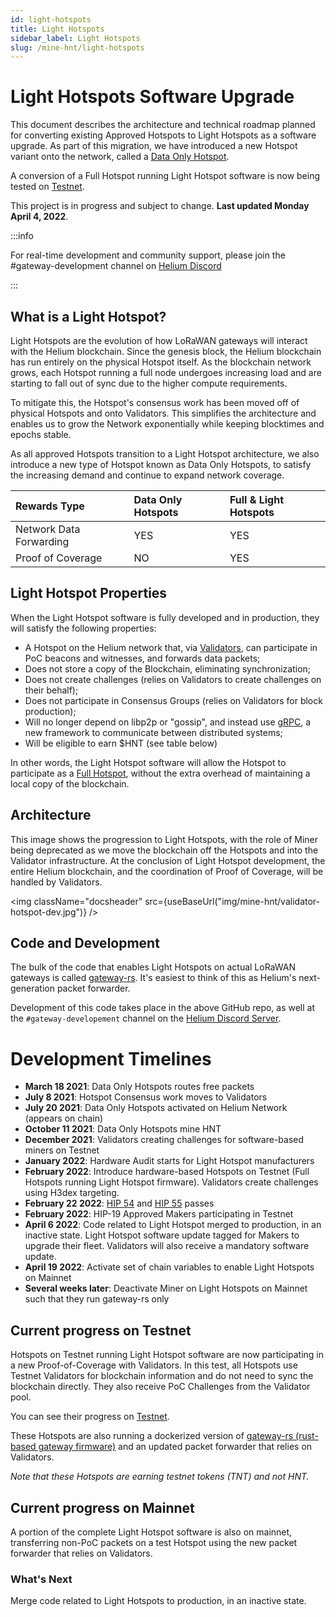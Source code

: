 ```yaml
---
id: light-hotspots
title: Light Hotspots
sidebar_label: Light Hotspots
slug: /mine-hnt/light-hotspots
---
```


# Light Hotspots Software Upgrade


This document describes the architecture and technical roadmap planned for
converting existing Approved Hotspots to Light Hotspots as a software upgrade. As part of this
migration, we have introduced a new Hotspot variant onto the network, called
a [Data Only Hotspot](/mine-hnt/data-only-hotspots).

A conversion of a Full Hotspot running Light Hotspot software is now being tested on [Testnet](https://testnet-explorer.helium.com).

This project is in progress and subject to change. **Last updated Monday April 4, 2022**.

:::info

For real-time development and community support, please join the #gateway-development channel on
[Helium Discord](https://discord.gg/helium)

:::

## What is a Light Hotspot?

Light Hotspots are the evolution of how LoRaWAN gateways will interact with the
Helium blockchain. Since the genesis block, the Helium blockchain has run
entirely on the physical Hotspot itself. As the blockchain network grows, each
Hotspot running a full node undergoes increasing load and are starting to fall
out of sync due to the higher compute requirements.

To mitigate this, the Hotspot's consensus work has been moved off of physical
Hotspots and onto Validators. This simplifies the architecture and enables
us to grow the Network exponentially while keeping blocktimes and epochs stable.

As all approved Hotspots transition to a Light Hotspot architecture, we also
introduce a new type of Hotspot known as Data Only Hotspots, to satisfy the
increasing demand and continue to expand network coverage.

| Rewards Type            | Data Only Hotspots | Full & Light Hotspots |
| :---------------------- | :----------------- | :-------------------- |
| Network Data Forwarding | YES                | YES                   |
| Proof of Coverage       | NO                 | YES                   |

## Light Hotspot Properties

When the Light Hotspot software is fully developed and in production, they will
satisfy the following properties:

- A Hotspot on the Helium network that, via [Validators](/mine-hnt/validators),
  can participate in PoC beacons and witnesses, and forwards data packets;
- Does not store a copy of the Blockchain, eliminating synchronization;
- Does not create challenges (relies on Validators to create challenges on their
  behalf);
- Does not participate in Consensus Groups (relies on Validators for block
  production);
- Will no longer depend on libp2p or "gossip", and instead use [gRPC](https://grpc.io/), a new framework to communicate between distributed systems;
- Will be eligible to earn $HNT (see table below)

In other words, the Light Hotspot software will allow the Hotspot to participate as a
[Full Hotspot](/mine-hnt/full-hotspots), without the extra overhead of maintaining a local copy
of the blockchain.

## Architecture

This image shows the progression to Light Hotspots, with the role of Miner being
deprecated as we move the blockchain off the Hotspots and into the Validator
infrastructure. At the conclusion of Light Hotspot development, the entire Helium blockchain,
and the coordination of Proof of Coverage, will be handled by Validators.

<img
  className="docsheader"
  src={useBaseUrl("img/mine-hnt/validator-hotspot-dev.jpg")}
/>

## Code and Development

The bulk of the code that enables Light Hotspots on actual LoRaWAN gateways is
called [gateway-rs](https://github.com/helium/gateway-rs). It's easiest to think
of this as Helium's next-generation packet forwarder.

Development of this code takes place in the above GitHub repo, as well at the
`#gateway-developement` channel on the
[Helium Discord Server](https://discord.gg/helium).

# Development Timelines

- **March 18 2021**: Data Only Hotspots routes free packets
- **July 8 2021**: Hotspot Consensus work moves to Validators
- **July 20 2021**: Data Only Hotspots activated on Helium Network (appears on chain)
- **October 11 2021**: Data Only Hotspots mine HNT
- **December 2021**: Validators creating challenges for software-based miners on Testnet
- **January 2022**: Hardware Audit starts for Light Hotspot manufacturers
- **February 2022**: Introduce hardware-based Hotspots on Testnet (Full Hotspots running Light Hotspot firmware). Validators create challenges using H3dex targeting.
- **February 22 2022**: [HIP 54](https://heliumvote.com/14me3X7jpEmn3eeFfnAkMvUoFU3cN6GAS3CDomqCikr7VQfHWrU) and [HIP 55](https://heliumvote.com/14Rjhhz1DXLVmSRdzappqWgD6rfgu6XYxmdaSCvWLyLH8ZWbciK) passes
- **February 2022**: HIP-19 Approved Makers participating in Testnet
- **April 6 2022**: Code related to Light Hotspot merged to production, in an inactive state. Light Hotspot software update tagged for Makers to upgrade their fleet. Validators will also receive a mandatory software update.
- **April 19 2022**: Activate set of chain variables to enable Light Hotspots on Mainnet
- **Several weeks later**: Deactivate Miner on Light Hotspots on Mainnet such that they run gateway-rs only

## Current progress on Testnet

Hotspots on Testnet running Light Hotspot software are now participating in a new Proof-of-Coverage with Validators. In this test, all Hotspots use Testnet Validators for blockchain information and do not need to sync the blockchain directly. They also receive PoC Challenges from the Validator pool.

You can see their progress on [Testnet](https://testnet-explorer.helium.com).

These Hotspots are also running a dockerized version of [gateway-rs (rust-based gateway firmware)](https://github.com/helium/gateway-rs) and an updated packet forwarder that relies on Validators.

_Note that these Hotspots are earning testnet tokens (TNT) and not HNT._

## Current progress on Mainnet

A portion of the complete Light Hotspot software is also on mainnet, transferring non-PoC packets on a test Hotspot using the new packet forwarder that relies on Validators.

### What's Next

Merge code related to Light Hotspots to production, in an inactive state.
